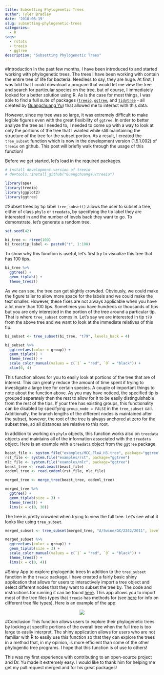 ```yaml
---
title: Subsetting Phylogenetic Trees
author: Tyler Bradley
date: '2018-06-19'
slug: subsetting-phylogenetic-trees
categories:
  - R
tags:
  - rstats
  - treeio
  - ggtree
description: "Subsetting Phylogenetic Trees"
---
```


#Introduction
In the past few months, I have been introduced to and started working with phylogenetic trees. The trees I have been working with contain the entire tree of life for bacteria. Needless to say, they are huge. At first, I was told that I could download a program that would let me view the tree and search for particular species on the tree, but of course, I immediately looked for a better solution using R. As is the case for most things, I was able to find a full suite of packages ([`treeio`](https://github.com/GuangchuangYu/treeio), [`ggtree`](https://github.com/GuangchuangYu/ggtree), and [`tidytree`](https://github.com/GuangchuangYu/tidytree) - all created by [Guangchuang Yu](https://guangchuangyu.github.io)) that allowed me to interact with this data. 

However, since my tree was so large, it was extremely difficult to make legible figures even with the great flexibility of `ggtree`. In order to better analyze the tree as I needed to, I needed to come up with a way to look at only the portions of the tree that I wanted while still maintaining the structure of the tree for the subset portion. As a result, I created the `tree_subset` function which is now in the development version (1.5.1.002) of `treeio` on github. This post will briefly walk through the usage of this function!

Before we get started, let's load in the required packages. 

```r
# install development version of treeio
# devtools::install_github("GuangchuangYu/treeio")

library(ape)
library(treeio)
library(ggplot2)
library(ggtree)
```

#Subset trees by tip label
`tree_subset()` allows the user to subset a tree, either of class `phylo` or `treedata`, by specifying the tip label they are interested in and the number of levels back they want to go. To demonstrate, let's generate a random tree. 

```r
set.seed(42)

bi_tree <- rtree(100)
bi_tree$tip_label <- paste0("t", 1:100)
```

To show why this function is useful, let's first try to visualize this tree that has 100 tips. 

```r
bi_tree %>% 
  ggtree() + 
  geom_tiplab() +
  theme_tree2()
```

As we can see, the tree can get slightly crowded. Obviously, we could make the figure taller to allow more space for the labels and we could make the text smaller. However, these fixes are not always applicable when you have a lot more than 100 tips. Sometimes you have hundreds or thousands of tips but you are only interested in the portion of the tree around a particular tip. That is where `tree_subset` comes in. Let's say we are interested in tip `t79` from the above tree and we want to look at the immediate relatives of this tip. 


```r
bi_subset <- tree_subset(bi_tree, "t79", levels_back = 4)

bi_subset %>% 
  ggtree(aes(color = group)) + 
  geom_tiplab() + 
  theme_tree2() + 
  scale_color_manual(values = c(`1` = "red", `0` = "black")) +
  xlim(0, 4)

```

This function allows for you to easily look at portions of the tree that are of interest. This can greatly reduce the amount of time spent if trying to investigate a large tree for certain species. A couple of important things to note about the function above. As you may have noticed, the specified tip is grouped separately then the rest to allow for it to be easily distinguishable from the rest of the tips. If your tree has existing groups, this functionality can be disabled by specifying `group_node = FALSE` in the `tree_subset` call. Additionally, the branch lengths of the different nodes is maintained after the subset, however, the root of the tree is always anchored at zero for the subset tree, so all distances are relative to this root. 

In addition to working on `phylo` objects, this function works also on `treedata` objects and maintains all of the information associated with the `treedata` object. Here is an example with a `treedata` object from the `ggtree` package. 

```r
beast_file <- system.file("examples/MCC_FluA_H3.tree", package="ggtree")
rst_file <- system.file("examples/rst", package="ggtree")
mlc_file <- system.file("examples/mlc", package="ggtree")
beast_tree <- read.beast(beast_file)
codeml_tree <- read.codeml(rst_file, mlc_file)

merged_tree <- merge_tree(beast_tree, codeml_tree)

merged_tree %>% 
  ggtree() + 
  geom_tiplab(size = 3) +
  theme_tree2() +
  lims(x = c(0, 30))

```


The tree is pretty crowded when trying to view the full tree. Let's see what it looks like using `tree_subset`. 

```r
merged_subset <- tree_subset(merged_tree, "A/Swine/GX/2242/2011", levels_back = 4)

merged_subset %>%
  ggtree(aes(color = group)) + 
  geom_tiplab(size = 3) +
  scale_color_manual(values = c(`1` = "red", `0` = "black")) +
  theme_tree2() +
  lims(x = c(0, 4))
```

#Shiny App to explore phylogentic trees
In addition to the `tree_subset` function in the `treeio` package. I have created a fairly basic shiny application that allows for users to interactively import a tree object and select different nodes that they want to subset the tree by. The code and instructions for running it can be found [here](https://github.com/tbradley1013/tree-subset-shiny). This app allows you to import most of the tree files types that `treeio` has methods for (see [here](http://bioconductor.org/packages/devel/bioc/vignettes/treeio/inst/doc/Importer.html) for info on different tree file types). Here is an example of the app:

<center>
![](/images/tree-subset-gif.gif)
</center>


#Conclusion
This function allows users to explore their phylogenetic trees by looking at specific portions of the overall tree when the full tree is too large to easily interpret. The shiny application allows for users who are not familiar with R to easily use this function so that they can explore the trees in a method that, in my opinion, is more efficient than some of the other phylogentic tree programs. I hope that this function is of use to others! 

This was my first experience with contributing to an open-source project and Dr. Yu made it extremely easy. I would like to thank him for helping me get my pull request merged and for his great packages!